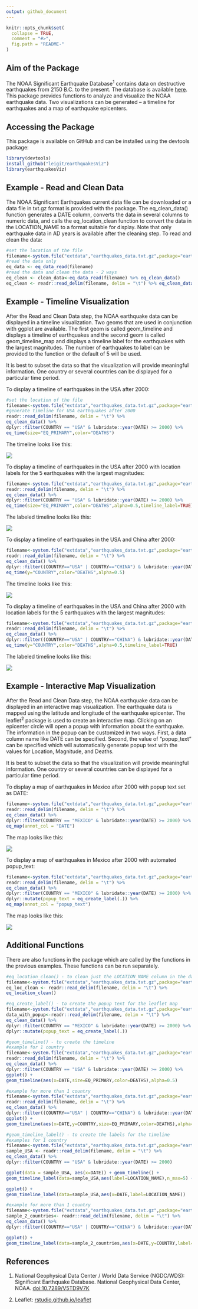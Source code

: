 ```yaml
---
output: github_document
---
```


<!-- README.md is generated from README.Rmd. Please edit that file -->

```r
knitr::opts_chunk$set(
  collapse = TRUE,
  comment = "#>",
  fig.path = "README-"
)
```


## Aim of the Package
The NOAA Significant Earthquake Database^1^ contains data on destructive earthquakes from 2150 B.C. to the present.  The database is available [here](https://www.ngdc.noaa.gov/nndc/struts/form?t=101650&s=1&d=1).  This package provides functions to analyze and visualize the NOAA earthquake data.  Two visualizations can be generated – a timeline for earthquakes and a map of earthquake epicenters.  

## Accessing the Package

This package is available on GitHub and can be installed using the devtools package:

```r
library(devtools)
install_github("leigit/earthquakesViz")
library(earthquakesViz)
```

## Example - Read and Clean Data

The NOAA Significant Earthquakes current data file can be downloaded or a data file in txt.gz format is provided with the package.  The eq_clean_data() function generates a DATE column, converts the data in several columns to numeric data, and calls the eq_location_clean function to convert the data in the LOCATION_NAME to a format suitable for display.  Note that only earthquake data in AD years is available after the cleaning step. To read and clean the data:

```r
#set the location of the file
filename<-system.file("extdata","earthquakes_data.txt.gz",package="earthquakesViz")
#read the data only
eq_data <- eq_data_read(filename)
#read the data and clean the data - 2 ways
eq_clean <- clean_data<-eq_data_read(filename) %>% eq_clean_data()
eq_clean <- readr::read_delim(filename, delim = "\t") %>% eq_clean_data()
```

## Example - Timeline Visualization

After the Read and Clean Data step, the NOAA earthquake data can be displayed in a timeline visualization.  Two geoms that are used in conjunction with ggplot are available.  The first geom is called geom_timeline and displays a timeline of earthquakes and the second geom is called geom_timeline_map and displays a timeline label for the earthquakes with the largest magnitudes.  The number of earthquakes to label can be provided to the function or the default of 5 will be used.

It is best to subset the data so that the visualization will provide meaningful information.  One country or several countries can be displayed for a particular time period.

To display a timeline of earthquakes in the USA after 2000:


```r
#set the location of the file
filename<-system.file("extdata","earthquakes_data.txt.gz",package="earthquakesViz")
#generate timeline for USA earthquakes after 2000
readr::read_delim(filename, delim = "\t") %>%
eq_clean_data() %>%
dplyr::filter(COUNTRY == "USA" & lubridate::year(DATE) >= 2000) %>%
eq_time(size="EQ_PRIMARY",color="DEATHS")
```

The timeline looks like this:

![](README-USA_eq_timeline.png)

To display a timeline of earthquakes in the USA after 2000 with location labels for the 5 earthquakes with the largest magnitudes:

```r
filename<-system.file("extdata","earthquakes_data.txt.gz",package="earthquakesViz")
readr::read_delim(filename, delim = "\t") %>%
eq_clean_data() %>%
dplyr::filter(COUNTRY == "USA" & lubridate::year(DATE) >= 2000) %>%
eq_time(size="EQ_PRIMARY",color="DEATHS",alpha=0.5,timeline_label=TRUE)
```

The labeled timeline looks like this:

![](README-USA_eq_timeline_labeled.png)

To display a timeline of earthquakes in the USA and China after 2000:

```r
filename<-system.file("extdata","earthquakes_data.txt.gz",package="earthquakesViz")
readr::read_delim(filename, delim = "\t") %>%
eq_clean_data() %>%
dplyr::filter((COUNTRY=="USA" | COUNTRY=="CHINA") & lubridate::year(DATE) >= 2000) %>%
eq_time(y="COUNTRY",color="DEATHS",alpha=0.5)
```

The timeline looks like this:

![](README-USA_CHINA_eq_timeline.png)

To display a timeline of earthquakes in the USA and China after 2000 with location labels for the 5 earthquakes with the largest magnitudes:

```r
filename<-system.file("extdata","earthquakes_data.txt.gz",package="earthquakesViz")
readr::read_delim(filename, delim = "\t") %>%
eq_clean_data() %>%
dplyr::filter((COUNTRY=="USA" | COUNTRY=="CHINA") & lubridate::year(DATE) >= 2000) %>%
eq_time(y="COUNTRY",color="DEATHS",alpha=0.5,timeline_label=TRUE)
```


The labeled timeline looks like this:

![](README-USA_CHINA_eq_timeline_labeled.png)

## Example - Interactive Map Visualization

After the Read and Clean Data step, the NOAA earthquake data can be displayed in an interactive map visualization.  The earthquake data is mapped using the latitude and longitude of the earthquake epicenter.  The leaflet^2^ package is used to create an interactive map.  Clicking on an epicenter circle will open a popup with information about the earthquake.  The information in the popup can be customized in two ways.  First, a data column name like DATE can be specified.  Second, the value of "popup_text" can be specified which will automatically generate popup text with the values for Location, Magnitude, and Deaths.

It is best to subset the data so that the visualization will provide meaningful information.  One country or several countries can be displayed for a particular time period.

To display a map of earthquakes in Mexico after 2000 with popup text set as DATE:

```r
filename<-system.file("extdata","earthquakes_data.txt.gz",package="earthquakesViz")
readr::read_delim(filename, delim = "\t") %>%
eq_clean_data() %>%
dplyr::filter(COUNTRY == "MEXICO" & lubridate::year(DATE) >= 2000) %>%
eq_map(annot_col = "DATE")
```

The map looks like this:

![](README-MEXICO_eq_map.png)

To display a map of earthquakes in Mexico after 2000 with automated popup_text:


```r
filename<-system.file("extdata","earthquakes_data.txt.gz",package="earthquakesViz")
readr::read_delim(filename, delim = "\t") %>%
eq_clean_data() %>%
dplyr::filter(COUNTRY == "MEXICO" & lubridate::year(DATE) >= 2000) %>%
dplyr::mutate(popup_text = eq_create_label(.)) %>%
eq_map(annot_col = "popup_text")
```

The map looks like this:

![](README-MEXICO_eq_map_popup_text.png)


## Additional Functions

There are also functions in the package which are called by the functions in the previous examples.  These functions can be run separately.


```r
#eq_location_clean() - to clean just the LOCATION_NAME column in the dataset
filename<-system.file("extdata","earthquakes_data.txt.gz",package="earthquakesViz")
eq_loc_clean <- readr::read_delim(filename, delim = "\t") %>%
eq_location_clean()

#eq_create_label() - to create the popup text for the leaflet map
filename<-system.file("extdata","earthquakes_data.txt.gz",package="earthquakesViz")
data_with_popup<-readr::read_delim(filename, delim = "\t") %>%
eq_clean_data() %>%
dplyr::filter(COUNTRY == "MEXICO" & lubridate::year(DATE) >= 2000) %>%
dplyr::mutate(popup_text = eq_create_label(.))

#geom_timeline() - to create the timeline
#example for 1 country
filename<-system.file("extdata","earthquakes_data.txt.gz",package="earthquakesViz")
readr::read_delim(filename, delim = "\t") %>%
eq_clean_data() %>%
dplyr::filter(COUNTRY == "USA" & lubridate::year(DATE) >= 2000) %>%
ggplot() +
geom_timeline(aes(x=DATE,size=EQ_PRIMARY,color=DEATHS),alpha=0.5)

#example for more than 1 country
filename<-system.file("extdata","earthquakes_data.txt.gz",package="earthquakesViz")
readr::read_delim(filename, delim = "\t") %>%
eq_clean_data() %>%
dplyr::filter((COUNTRY=="USA" | COUNTRY=="CHINA") & lubridate::year(DATE) >= 2000) %>%
ggplot() +
geom_timeline(aes(x=DATE,y=COUNTRY,size=EQ_PRIMARY,color=DEATHS),alpha=0.5)  

#geom_timeline_label() - to create the labels for the timeline
#examples for 1 country
filename<-system.file("extdata","earthquakes_data.txt.gz",package="earthquakesViz")
sample_USA <- readr::read_delim(filename, delim = "\t") %>%
eq_clean_data() %>%
dplyr::filter(COUNTRY == "USA" & lubridate::year(DATE) >= 2000)

ggplot(data = sample_USA, aes(x=DATE)) + geom_timeline() +
geom_timeline_label(data=sample_USA,aes(label=LOCATION_NAME),n_max=5) + theme_classic()

ggplot() +
geom_timeline_label(data=sample_USA,aes(x=DATE,label=LOCATION_NAME))

#example for more than 1 country
filename<-system.file("extdata","earthquakes_data.txt.gz",package="earthquakesViz")
sample_2_countries<- readr::read_delim(filename, delim = "\t") %>%
eq_clean_data() %>%
dplyr::filter((COUNTRY=="USA" | COUNTRY=="CHINA") & lubridate::year(DATE) >= 2000)

ggplot() +
geom_timeline_label(data=sample_2_countries,aes(x=DATE,y=COUNTRY,label=LOCATION_NAME))
```



## References

1.  National Geophysical Data Center / World Data Service (NGDC/WDS): Significant Earthquake Database. National Geophysical Data Center, NOAA. [doi:10.7289/V5TD9V7K](doi:10.7289/V5TD9V7K)

2.  Leaflet:  [rstudio.github.io/leaflet](rstudio.github.io/leaflet)

